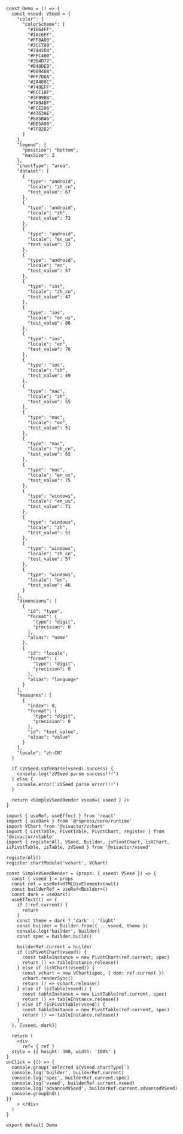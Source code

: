 ```tsx
const Demo = () => {
  const vseed: VSeed = {
    "color": {
      "colorScheme": [
        "#1664FF",
        "#1AC6FF",
        "#FF8A00",
        "#3CC780",
        "#7442D4",
        "#FFC400",
        "#304D77",
        "#B48DEB",
        "#009488",
        "#FF7DDA",
        "#2A488C",
        "#749EFF",
        "#FCC18F",
        "#3FB9B8",
        "#7A94BF",
        "#FCE286",
        "#4363AE",
        "#685BA6",
        "#DE5A98",
        "#7FB2B2"
      ]
    },
    "legend": {
      "position": "bottom",
      "maxSize": 2
    },
    "chartType": "area",
    "dataset": [
      {
        "type": "android",
        "locale": "zh_cn",
        "test_value": 67
      },
      {
        "type": "android",
        "locale": "zh",
        "test_value": 73
      },
      {
        "type": "android",
        "locale": "en_us",
        "test_value": 72
      },
      {
        "type": "android",
        "locale": "en",
        "test_value": 57
      },
      {
        "type": "ios",
        "locale": "zh_cn",
        "test_value": 47
      },
      {
        "type": "ios",
        "locale": "en_us",
        "test_value": 86
      },
      {
        "type": "ios",
        "locale": "en",
        "test_value": 78
      },
      {
        "type": "ios",
        "locale": "zh",
        "test_value": 49
      },
      {
        "type": "mac",
        "locale": "zh",
        "test_value": 55
      },
      {
        "type": "mac",
        "locale": "en",
        "test_value": 51
      },
      {
        "type": "mac",
        "locale": "zh_cn",
        "test_value": 65
      },
      {
        "type": "mac",
        "locale": "en_us",
        "test_value": 75
      },
      {
        "type": "windows",
        "locale": "en_us",
        "test_value": 71
      },
      {
        "type": "windows",
        "locale": "zh",
        "test_value": 51
      },
      {
        "type": "windows",
        "locale": "zh_cn",
        "test_value": 57
      },
      {
        "type": "windows",
        "locale": "en",
        "test_value": 46
      }
    ],
    "dimensions": [
      {
        "id": "type",
        "format": {
          "type": "digit",
          "precision": 0
        },
        "alias": "name"
      },
      {
        "id": "locale",
        "format": {
          "type": "digit",
          "precision": 0
        },
        "alias": "language"
      }
    ],
    "measures": [
      {
        "index": 0,
        "format": {
          "type": "digit",
          "precision": 0
        },
        "id": "test_value",
        "alias": "value"
      }
    ],
    "locale": "zh-CN"
  }

  if (zVSeed.safeParse(vseed).success) {
    console.log('zVSeed parse success!!!')
  } else {
    console.error('zVSeed parse error!!!')
  }

  return <SimpleVSeedRender vseed={ vseed } />
}

import { useRef, useEffect } from 'react'
import { useDark } from '@rspress/core/runtime'
import VChart from '@visactor/vchart'
import { ListTable, PivotTable, PivotChart, register } from '@visactor/vtable'
import { registerAll, VSeed, Builder, isPivotChart, isVChart, isPivotTable, isTable, zVSeed } from '@visactor/vseed'

registerAll()
register.chartModule('vchart', VChart)

const SimpleVSeedRender = (props: { vseed: VSeed }) => {
  const { vseed } = props
  const ref = useRef<HTMLDivElement>(null)
  const builderRef = useRef<Builder>()
  const dark = useDark()
  useEffect(() => {
    if (!ref.current) {
      return
    }
    const theme = dark ? 'dark' : 'light'
    const builder = Builder.from({ ...vseed, theme })
    console.log('builder', builder)
    const spec = builder.build()

    builderRef.current = builder
    if (isPivotChart(vseed)) {
      const tableInstance = new PivotChart(ref.current, spec)
      return () => tableInstance.release()
    } else if (isVChart(vseed)) {
      const vchart = new VChart(spec, { dom: ref.current })
      vchart.renderSync()
      return () => vchart.release()
    } else if (isTable(vseed)) {
      const tableInstance = new ListTable(ref.current, spec)
      return () => tableInstance.release()
    } else if (isPivotTable(vseed)) {
      const tableInstance = new PivotTable(ref.current, spec)
      return () => tableInstance.release()
    }
  }, [vseed, dark])

  return (
    <div
      ref= { ref }
  style = {{ height: 300, width: '100%' }
}
onClick = {() => {
  console.group(`selected ${vseed.chartType}`)
  console.log('builder', builderRef.current)
  console.log('spec', builderRef.current.spec)
  console.log('vseed', builderRef.current.vseed)
  console.log('advancedVSeed', builderRef.current.advancedVSeed)
  console.groupEnd()
}}
    > </div>
  )
}

export default Demo
```